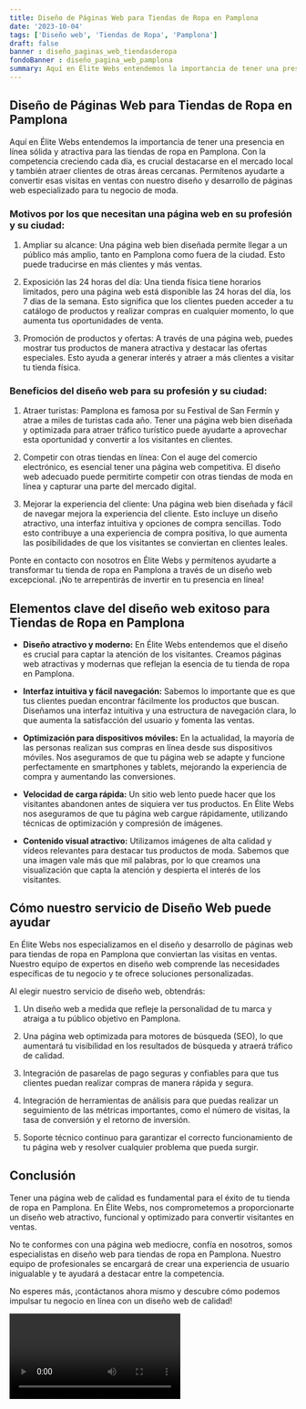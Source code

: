 ```yaml
---
title: Diseño de Páginas Web para Tiendas de Ropa en Pamplona
date: '2023-10-04'
tags: ['Diseño web', 'Tiendas de Ropa', 'Pamplona']
draft: false
banner : diseño_paginas_web_tiendasderopa
fondoBanner : diseño_pagina_web_pamplona
summary: Aquí en Élite Webs entendemos la importancia de tener una presencia en línea sólida y atractiva para las tiendas de ropa en Pamplona. Con la competencia creciendo cada día, es crucial destacarse en el mercado local y también atraer clientes de otras áreas cercanas. Permítenos ayudarte a convertir esas visitas en ventas con nuestro diseño y desarrollo de páginas web especializado para tu negocio de moda.
---
```


## Diseño de Páginas Web para Tiendas de Ropa en Pamplona

Aquí en Élite Webs entendemos la importancia de tener una presencia en línea sólida y atractiva para las tiendas de ropa en Pamplona. Con la competencia creciendo cada día, es crucial destacarse en el mercado local y también atraer clientes de otras áreas cercanas. Permítenos ayudarte a convertir esas visitas en ventas con nuestro diseño y desarrollo de páginas web especializado para tu negocio de moda.

### Motivos por los que necesitan una página web en su profesión y su ciudad:

1. Ampliar su alcance: Una página web bien diseñada permite llegar a un público más amplio, tanto en Pamplona como fuera de la ciudad. Esto puede traducirse en más clientes y más ventas.

2. Exposición las 24 horas del día: Una tienda física tiene horarios limitados, pero una página web está disponible las 24 horas del día, los 7 días de la semana. Esto significa que los clientes pueden acceder a tu catálogo de productos y realizar compras en cualquier momento, lo que aumenta tus oportunidades de venta.

3. Promoción de productos y ofertas: A través de una página web, puedes mostrar tus productos de manera atractiva y destacar las ofertas especiales. Esto ayuda a generar interés y atraer a más clientes a visitar tu tienda física.

### Beneficios del diseño web para su profesión y su ciudad:

1. Atraer turistas: Pamplona es famosa por su Festival de San Fermín y atrae a miles de turistas cada año. Tener una página web bien diseñada y optimizada para atraer tráfico turístico puede ayudarte a aprovechar esta oportunidad y convertir a los visitantes en clientes.

2. Competir con otras tiendas en línea: Con el auge del comercio electrónico, es esencial tener una página web competitiva. El diseño web adecuado puede permitirte competir con otras tiendas de moda en línea y capturar una parte del mercado digital.

3. Mejorar la experiencia del cliente: Una página web bien diseñada y fácil de navegar mejora la experiencia del cliente. Esto incluye un diseño atractivo, una interfaz intuitiva y opciones de compra sencillas. Todo esto contribuye a una experiencia de compra positiva, lo que aumenta las posibilidades de que los visitantes se conviertan en clientes leales.

Ponte en contacto con nosotros en Élite Webs y permítenos ayudarte a transformar tu tienda de ropa en Pamplona a través de un diseño web excepcional. ¡No te arrepentirás de invertir en tu presencia en línea!

<GifSeo />

<Cta />

## Elementos clave del diseño web exitoso para Tiendas de Ropa en Pamplona

- **Diseño atractivo y moderno:** En Élite Webs entendemos que el diseño es crucial para captar la atención de los visitantes. Creamos páginas web atractivas y modernas que reflejan la esencia de tu tienda de ropa en Pamplona.

- **Interfaz intuitiva y fácil navegación:** Sabemos lo importante que es que tus clientes puedan encontrar fácilmente los productos que buscan. Diseñamos una interfaz intuitiva y una estructura de navegación clara, lo que aumenta la satisfacción del usuario y fomenta las ventas.

- **Optimización para dispositivos móviles:** En la actualidad, la mayoría de las personas realizan sus compras en línea desde sus dispositivos móviles. Nos aseguramos de que tu página web se adapte y funcione perfectamente en smartphones y tablets, mejorando la experiencia de compra y aumentando las conversiones.

- **Velocidad de carga rápida:** Un sitio web lento puede hacer que los visitantes abandonen antes de siquiera ver tus productos. En Élite Webs nos aseguramos de que tu página web cargue rápidamente, utilizando técnicas de optimización y compresión de imágenes.

- **Contenido visual atractivo:** Utilizamos imágenes de alta calidad y vídeos relevantes para destacar tus productos de moda. Sabemos que una imagen vale más que mil palabras, por lo que creamos una visualización que capta la atención y despierta el interés de los visitantes.

## Cómo nuestro servicio de Diseño Web puede ayudar

En Élite Webs nos especializamos en el diseño y desarrollo de páginas web para tiendas de ropa en Pamplona que conviertan las visitas en ventas. Nuestro equipo de expertos en diseño web comprende las necesidades específicas de tu negocio y te ofrece soluciones personalizadas.

Al elegir nuestro servicio de diseño web, obtendrás:

1. Un diseño web a medida que refleje la personalidad de tu marca y atraiga a tu público objetivo en Pamplona.

2. Una página web optimizada para motores de búsqueda (SEO), lo que aumentará tu visibilidad en los resultados de búsqueda y atraerá tráfico de calidad.

3. Integración de pasarelas de pago seguras y confiables para que tus clientes puedan realizar compras de manera rápida y segura.

4. Integración de herramientas de análisis para que puedas realizar un seguimiento de las métricas importantes, como el número de visitas, la tasa de conversión y el retorno de inversión.

5. Soporte técnico continuo para garantizar el correcto funcionamiento de tu página web y resolver cualquier problema que pueda surgir.

## Conclusión

Tener una página web de calidad es fundamental para el éxito de tu tienda de ropa en Pamplona. En Élite Webs, nos comprometemos a proporcionarte un diseño web atractivo, funcional y optimizado para convertir visitantes en ventas.

No te conformes con una página web mediocre, confía en nosotros, somos especialistas en diseño web para tiendas de ropa en Pamplona. Nuestro equipo de profesionales se encargará de crear una experiencia de usuario inigualable y te ayudará a destacar entre la competencia.

No esperes más, ¡contáctanos ahora mismo y descubre cómo podemos impulsar tu negocio en línea con un diseño web de calidad!

<Video />

<CtaBot job='Tiendas de Ropa' city='Pamplona'/>

<Gmaps query='Pamplona+españa+maps' />